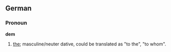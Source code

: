 ==German==
===Pronoun===
'''dem'''
# [[the]]; masculine/neuter dative, could be translated as "to the", "to whom".
